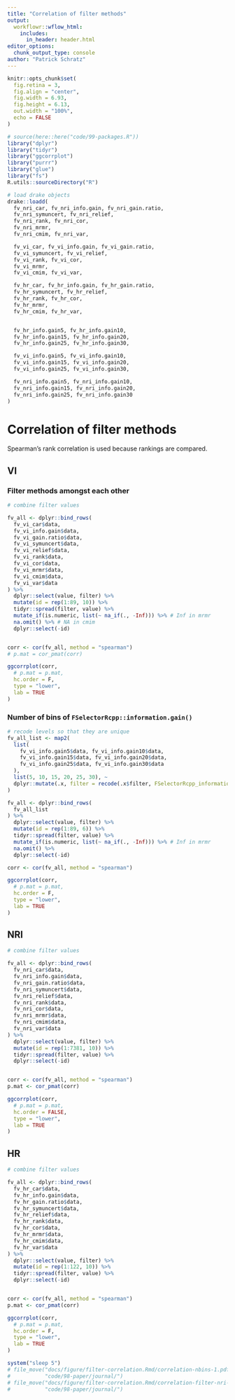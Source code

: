 ```yaml
---
title: "Correlation of filter methods"
output: 
  workflowr::wflow_html:
    includes:
      in_header: header.html
editor_options:
  chunk_output_type: console
author: "Patrick Schratz"
---
```


```r
knitr::opts_chunk$set(
  fig.retina = 3,
  fig.align = "center",
  fig.width = 6.93,
  fig.height = 6.13,
  out.width = "100%",
  echo = FALSE
)

# source(here::here("code/99-packages.R"))
library("dplyr")
library("tidyr")
library("ggcorrplot")
library("purrr")
library("glue")
library("fs")
R.utils::sourceDirectory("R")

# load drake objects
drake::loadd(
  fv_nri_car, fv_nri_info.gain, fv_nri_gain.ratio,
  fv_nri_symuncert, fv_nri_relief,
  fv_nri_rank, fv_nri_cor,
  fv_nri_mrmr,
  fv_nri_cmim, fv_nri_var,

  fv_vi_car, fv_vi_info.gain, fv_vi_gain.ratio,
  fv_vi_symuncert, fv_vi_relief,
  fv_vi_rank, fv_vi_cor,
  fv_vi_mrmr,
  fv_vi_cmim, fv_vi_var,

  fv_hr_car, fv_hr_info.gain, fv_hr_gain.ratio,
  fv_hr_symuncert, fv_hr_relief,
  fv_hr_rank, fv_hr_cor,
  fv_hr_mrmr,
  fv_hr_cmim, fv_hr_var,


  fv_hr_info.gain5, fv_hr_info.gain10,
  fv_hr_info.gain15, fv_hr_info.gain20,
  fv_hr_info.gain25, fv_hr_info.gain30,

  fv_vi_info.gain5, fv_vi_info.gain10,
  fv_vi_info.gain15, fv_vi_info.gain20,
  fv_vi_info.gain25, fv_vi_info.gain30,

  fv_nri_info.gain5, fv_nri_info.gain10,
  fv_nri_info.gain15, fv_nri_info.gain20,
  fv_nri_info.gain25, fv_nri_info.gain30
)
```

# Correlation of filter methods {.tabset .tabset-fade}

Spearman's rank correlation is used because rankings are compared.

## VI

### Filter methods amongst each other

```r
# combine filter values

fv_all <- dplyr::bind_rows(
  fv_vi_car$data,
  fv_vi_info.gain$data,
  fv_vi_gain.ratio$data,
  fv_vi_symuncert$data,
  fv_vi_relief$data,
  fv_vi_rank$data,
  fv_vi_cor$data,
  fv_vi_mrmr$data,
  fv_vi_cmim$data,
  fv_vi_var$data
) %>%
  dplyr::select(value, filter) %>%
  mutate(id = rep(1:89, 10)) %>%
  tidyr::spread(filter, value) %>%
  mutate_if(is.numeric, list(~ na_if(., -Inf))) %>% # Inf in mrmr
  na.omit() %>% # NA in cmim
  dplyr::select(-id)


corr <- cor(fv_all, method = "spearman")
# p.mat = cor_pmat(corr)

ggcorrplot(corr,
  # p.mat = p.mat,
  hc.order = F,
  type = "lower",
  lab = TRUE
)
```

### Number of bins of `FSelectorRcpp::information.gain()`

```r
# recode levels so that they are unique
fv_all_list <- map2(
  list(
    fv_vi_info.gain5$data, fv_vi_info.gain10$data,
    fv_vi_info.gain15$data, fv_vi_info.gain20$data,
    fv_vi_info.gain25$data, fv_vi_info.gain30$data
  ),
  list(5, 10, 15, 20, 25, 30), ~
  dplyr::mutate(.x, filter = recode(.x$filter, FSelectorRcpp_information.gain = glue("FSelectorRcpp_information.gain-{.y}")))
)

fv_all <- dplyr::bind_rows(
  fv_all_list
) %>%
  dplyr::select(value, filter) %>%
  mutate(id = rep(1:89, 6)) %>%
  tidyr::spread(filter, value) %>%
  mutate_if(is.numeric, list(~ na_if(., -Inf))) %>% # Inf in mrmr
  na.omit() %>%
  dplyr::select(-id)

corr <- cor(fv_all, method = "spearman")

ggcorrplot(corr,
  # p.mat = p.mat,
  hc.order = F,
  type = "lower",
  lab = TRUE
)
```

## NRI

```r
# combine filter values

fv_all <- dplyr::bind_rows(
  fv_nri_car$data,
  fv_nri_info.gain$data,
  fv_nri_gain.ratio$data,
  fv_nri_symuncert$data,
  fv_nri_relief$data,
  fv_nri_rank$data,
  fv_nri_cor$data,
  fv_nri_mrmr$data,
  fv_nri_cmim$data,
  fv_nri_var$data
) %>%
  dplyr::select(value, filter) %>%
  mutate(id = rep(1:7381, 10)) %>%
  tidyr::spread(filter, value) %>%
  dplyr::select(-id)


corr <- cor(fv_all, method = "spearman")
p.mat <- cor_pmat(corr)

ggcorrplot(corr,
  # p.mat = p.mat,
  hc.order = FALSE,
  type = "lower",
  lab = TRUE
)
```

## HR

```r
# combine filter values

fv_all <- dplyr::bind_rows(
  fv_hr_car$data,
  fv_hr_info.gain$data,
  fv_hr_gain.ratio$data,
  fv_hr_symuncert$data,
  fv_hr_relief$data,
  fv_hr_rank$data,
  fv_hr_cor$data,
  fv_hr_mrmr$data,
  fv_hr_cmim$data,
  fv_hr_var$data
) %>%
  dplyr::select(value, filter) %>%
  mutate(id = rep(1:122, 10)) %>%
  tidyr::spread(filter, value) %>%
  dplyr::select(-id)


corr <- cor(fv_all, method = "spearman")
p.mat <- cor_pmat(corr)

ggcorrplot(corr,
  # p.mat = p.mat,
  hc.order = F,
  type = "lower",
  lab = TRUE
)
```

```r
system("sleep 5")
# file_move("docs/figure/filter-correlation.Rmd/correlation-nbins-1.pdf",
#           "code/98-paper/journal/")
# file_move("docs/figure/filter-correlation.Rmd/correlation-filter-nri-1.pdf",
#           "code/98-paper/journal/")
```
